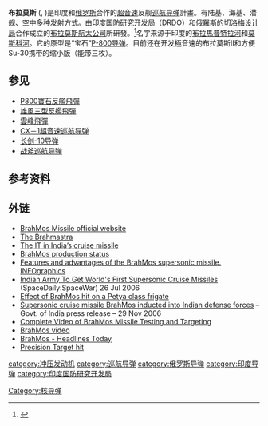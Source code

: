 {{Untranslated-jargon}}
{{Infobox Weapon
|is_missile=yes
|name=布拉莫斯
|image=Image:Brahmos and Brahmos-M size comparison.JPG
|image_size=300px
|caption=BrahMos 和 Brahmos-M 在2014年陸、海暨國土安全展覽上展示, [[新德里|新德里]].
|origin=  {{IND}}<br>{{RUS}}
|headquarters= [[New_Delhi,_India|New Delhi, India]]
|type=超音速巡弋飛彈
|used_by=[[印度陸軍|印度陸軍]]<br>[[印度海軍|印度海軍]]<br>[[印度空軍|印度空軍]]
|manufacturer=[[DRDO|DRDO]]<br> [[NPO_Mashinostroeyenia|NPO Mashinostroeyenia]]
|unit_cost=[[United_States_dollar|US$]] 2.73百萬美元
|variants=陸基發射 <br> 潛艦發射 <br> 空中發射 <br> [[BrahMos-II|BrahMos-II]]
|propellant=
|production_date=
|service=2006年-現在
|engine=第一階段: 固態推進劑火箭助推器 <br> 第二階段： 液態燃料 [[衝壓推進器|衝壓推進器]]
|engine_power=
|重量=3,000 kg<br>2,500 kg (空中發射)
|長度=8.4 公尺
|height=
|diameter=0.6 m
|no. builts=3,500
|wingspan=
|速度=2.8 - 3.0 馬赫
|vehicle_range=300~500 km<ref name="India Modifies Brahmos Missile With New Nav System">{{cite web |url=http://en.rian.ru/military_news/20121009/176500812.html |title=BrahMos test-fired off west coast |publisher=RiaNovosti----The integration of the navigation systems from Kh-555 will turn BrahMos, a supersonic cruise missile, into a "super-rocket" with almost a sub-strategic capability above its normal tactical range, capable of hitting targets over 180-300 miles (300-500 km), from sea, land and air launchers, and capable of being armed with a nuclear warhead, the source said. |date=9 October 2012 |accessdate=28 November 2012 |archive-date=2012-12-20 |archive-url=https://web.archive.org/web/20121220053816/http://en.rian.ru/military_news/20121009/176500812.html |dead-url=no }}</ref>
|ceiling= 15 km<ref name=ba8j />
|altitude= [[掠海飛行|掠海飛行]], 最低3-4公尺<ref name=ba8j>{{cite web|title=BrahMos supersonic cruise missile|url=http://www.brahmos.com/content.php?id=10&sid=10|publisher=Brahmos Aerospace|accessdate=8 July 2013|deadurl=yes|archiveurl=https://web.archive.org/web/20170407135830/http://www.brahmos.com/content.php?id=10&sid=10|archivedate=2017年4月7日}}</ref><ref name="BrahMos Aerospace">{{cite web |url=http://www.brahmos.com/newscenter.php?newsid=128 |title=Ship launched Sea skimming BrahMos destroys target |deadurl=yes |archiveurl=https://web.archive.org/web/20130903163952/http://brahmos.com/newscenter.php?newsid=128 |archivedate=2013-09-03 }}</ref>
|filling=200-300公斤裝藥常規半穿甲彈頭和核子彈頭<ref name="India Modifies Brahmos Missile With New Nav System"/><ref name=ba8j />
|guidance=中段導引使用 [[Inertial_navigation_system|INS]]<br> 終段導引使用 [[Missile_guidance#Homing_guidance|homing radar seeker]] <br> 爬升段使用 [[GPS|GPS]]/[[GLONASS|GLONASS]]<ref name=bsb8j>{{cite web|title=Ship-based Weapon System|url=http://www.brahmos.com/content.php?id=15|publisher=Brahmos|accessdate=8 July 2013|deadurl=yes|archiveurl=https://web.archive.org/web/20130805102113/http://brahmos.com/content.php?id=15|archivedate=2013年8月5日}}</ref>
|detonation=
|accuracy= 1 m<ref name=forcem2009 />
|launch_platform=船艦, 潛艦, 飛機和陸基移動式發射台
}}'''布拉莫斯''' ({{lang-hi|ब्रह्मोस}}, {{lang-ru|Брамос}})是印度和[[俄罗斯|俄罗斯]]合作的[[超音速|超音速]]反舰[[巡航导弹|巡航导弹]]計畫。有陆基、海基、潜舰、空中多种发射方式。由[[印度国防研究开发局|印度国防研究开发局]]（DRDO）和俄羅斯的[[切洛梅设计局|切洛梅设计局]]合作成立的[[布拉莫斯航太公司|布拉莫斯航太公司]]所研發。<ref name=aw4m13>{{cite news|title=India Unveils Ambitious BrahMos Missile Expansion Plan|url=http://www.aviationweek.com/Article.aspx?id=/article-xml/AW_03_04_2013_p70-549011.xml&p=1|accessdate=6 July 2013|newspaper=Aviation Week|date=4 March 2013|archive-date=2014-02-21|archive-url=https://web.archive.org/web/20140221222625/http://www.aviationweek.com/Article.aspx?id=%2Farticle-xml%2FAW_03_04_2013_p70-549011.xml&p=1|dead-url=no}}</ref>名字来源于印度的[[布拉馬普特拉河|布拉馬普特拉河]]和[[莫斯科河|莫斯科河]]。它的原型是“宝石”[[P-800导弹|P-800导弹]]。目前还在开发極音速的布拉莫斯II和方便Su-30携带的缩小版（能带三枚）。

==参见==
*[[SS-N-26球果导弹|P800寶石反艦飛彈]]
*[[雄風三型反艦飛彈|雄風三型反艦飛彈]]
*[[雲峰飛彈|雲峰飛彈]]
*[[CX－1超音速巡航导弹|CX－1超音速巡航导弹]]
*[[长剑-10导弹|长剑-10导弹]]
*[[战斧巡航导弹|战斧巡航导弹]]

==参考资料==
{{reflist|colwidth=30em}}

==外链==
{{commons category|BrahMos}}
* [https://web.archive.org/web/20120814082646/http://www.brahmos.com/home.html BrahMos Missile official website]
* [http://week.manoramaonline.com/cgi-bin/MMOnline.dll/portal/ep/theWeekContent.do?sectionName=Current+Events&contentId=2350668&programId=1073754900&pageTypeId=1073754893&contentType=EDITORIAL&BV_ID=@@@   The Brahmastra] {{Wayback|url=http://week.manoramaonline.com/cgi-bin/MMOnline.dll/portal/ep/theWeekContent.do?sectionName=Current+Events&contentId=2350668&programId=1073754900&pageTypeId=1073754893&contentType=EDITORIAL&BV_ID=@@@ |date=20140419194303 }}
* [http://www.expresscomputeronline.com/20050228/market03.shtml The IT in India’s cruise missile] {{Wayback|url=http://www.expresscomputeronline.com/20050228/market03.shtml |date=20061111140022 }}
* [https://web.archive.org/web/20060904144724/http://www.india-defence.com/reports/375#274 BrahMos production status]
* [http://www.en.rian.ru/infographics/20071011/83467144.html Features and advantages of the BrahMos supersonic missile. INFOgraphics] {{Wayback|url=http://www.en.rian.ru/infographics/20071011/83467144.html |date=20120206061715 }}
* [http://www.spacewar.com/reports/Indian_Army_To_Get_Worlds_First_Supersonic_Cruise_Missiles_999.html Indian Army To Get World's First Supersonic Cruise Missiles] {{Wayback|url=http://www.spacewar.com/reports/Indian_Army_To_Get_Worlds_First_Supersonic_Cruise_Missiles_999.html |date=20201109025611 }} (SpaceDaily:SpaceWar) 26 Jul 2006
* [http://img45.imagevenue.com/img.php?loc=loc63&image=18489_SER.jpg Effect of BrahMos hit on a Petya class frigate] {{Wayback|url=http://img45.imagevenue.com/img.php?loc=loc63&image=18489_SER.jpg |date=20180130005251 }}
* [http://pib.nic.in/release/release.asp?relid=22536 Supersonic cruise missile BrahMos inducted into Indian defense forces] {{Wayback|url=http://pib.nic.in/release/release.asp?relid=22536 |date=20181215222425 }} – Govt. of India press release – 29 Nov 2006
* [http://www.youtube.com/watch?v=zl48bwYBDfA Complete Video of BrahMos Missile Testing and Targeting] {{Wayback|url=http://www.youtube.com/watch?v=zl48bwYBDfA |date=20210308185831 }}
* [http://www.youtube.com/watch?v=0np6B33YM30 BrahMos video] {{Wayback|url=http://www.youtube.com/watch?v=0np6B33YM30 |date=20201006030732 }}
* [http://www.youtube.com/watch?v=R1qqYGjFnQo BrahMos - Headlines Today] {{Wayback|url=http://www.youtube.com/watch?v=R1qqYGjFnQo |date=20201108200336 }}
* [http://www.youtube.com/watch?v=R1qqYGjFnQo Precision Target hit] {{Wayback|url=http://www.youtube.com/watch?v=R1qqYGjFnQo |date=20201108200336 }}

[[category:冲压发动机|category:冲压发动机]]
[[category:巡航导弹|category:巡航导弹]]
[[category:俄罗斯导弹|category:俄罗斯导弹]]
[[category:印度导弹|category:印度导弹]]
[[category:印度国防研究开发局|category:印度国防研究开发局]]
 [[Category:核导弹|Category:核导弹]]